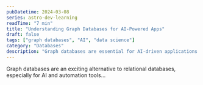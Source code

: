 ```yaml
---
pubDatetime: 2024-03-08
series: astro-dev-learning
readTime: "7 min"
title: "Understanding Graph Databases for AI-Powered Apps"
draft: false
tags: ["graph databases", "AI", "data science"]
category: "Databases"
description: "Graph databases are essential for AI-driven applications. Learn how they work and why they outperform relational databases in certain scenarios."
---
```


Graph databases are an exciting alternative to relational databases, especially for AI and automation tools...
